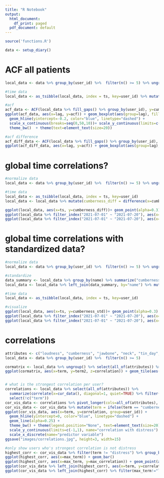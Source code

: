 ---
title: "R Notebook"
output:
  html_document:
    df_print: paged
  pdf_document: default
---

```{r setup}
source('functions.R')

data <- setup_diary()
```

# ACF all patients
```{r fig.height=3, fig.width=10}
local_data <- data %>% group_by(user_id) %>%  filter(n() >= 5) %>% ungroup() 

#time data
local_data <- as_tsibble(local_data, index = ts, key=user_id) %>% mutate(cumberness_diff = difference(x=cumberness))

#acf
acf_data <- ACF(local_data %>% fill_gaps() %>% group_by(user_id), y=cumberness, lag_max=50) 
ggplot(acf_data, aes(x=lag, y=acf)) + geom_boxplot(aes(group=lag), fill="lightgray") + geom_hline(yintercept=0.2, color="blue", linetype="dashed") +  
  geom_hline(yintercept=-0.2, color="blue", linetype="dashed") + 
  scale_x_continuous(breaks=seq(0,50,10))+ scale_y_continuous(limits=c(-1,1)) +
  theme_bw()  + theme(text=element_text(size=20))

#acf difference
acf_diff_data <- ACF(local_data %>% fill_gaps() %>% group_by(user_id), y=cumberness_diff, lag_max=50) 
ggplot(acf_diff_data, aes(x=lag, y=acf)) + geom_boxplot(aes(group=lag), fill="lightgray") + geom_hline(yintercept=0.2, color="blue", linetype="dashed") + geom_hline(yintercept=-0.2, color="blue", linetype="dashed") + theme_bw() + scale_y_continuous(limits=c(-1,1))
```

# global time correlations?
```{r fig.height=4, fig.width=15}
#normalize data
local_data <- data %>% group_by(user_id) %>%  filter(n() >= 5) %>% ungroup() 

#time data
local_data <- as_tsibble(local_data, index = ts, key=user_id)
local_data <- local_data %>% mutate(cumberness_diff = difference(x=cumberness))

ggplot(local_data, aes(x=ts, y=cumberness_diff))+ geom_point(alpha=0.3)
ggplot(local_data %>% filter_index("2021-07-01" ~ "2021-07-20"), aes(x=ts, y=cumberness_diff))+ geom_point(alpha=0.3)
ggplot(local_data %>% filter_index("2021-07-01" ~ "2021-07-20"), aes(x=ts, y=cumberness_diff))+ geom_boxplot(aes(group=ts))
```
# global time correlations with standardized data?
```{r fig.height=4, fig.width=15}
#normalize data
local_data <- data %>% group_by(user_id) %>%  filter(n() >= 5) %>% ungroup() 

#standardize
data_summary <- local_data %>% group_by(name) %>% summarize("cumberness_mean"=mean(cumberness), "cumberness_stddev"=sd(cumberness))
local_data <- local_data %>% left_join(data_summary, by="name") %>% mutate(cumberness_std = (cumberness-cumberness_mean)/cumberness_stddev)

#time data
local_data <- as_tsibble(local_data, index = ts, key=user_id)

#visualize
ggplot(local_data, aes(x=ts, y=cumberness_std))+ geom_point(alpha=0.3)
ggplot(local_data %>% filter_index("2021-07-01" ~ "2021-07-20"), aes(x=ts, y=cumberness_std))+ geom_point(alpha=0.3)
ggplot(local_data %>% filter_index("2021-07-01" ~ "2021-07-20"), aes(x=ts, y=cumberness_std))+ geom_boxplot(aes(group=ts))
```
# correlations
```{r fig.height=5, fig.width=15}
attributes <- c("loudness", "cumberness", "jawbone", "neck", "tin_day", "tin_cumber", "tin_max", "movement", "stress", "emotion")
local_data <- data %>% group_by(user_id) %>%  filter(n() >= 5)

cormatrix <- local_data %>% ungroup() %>% select(all_of(attributes)) %>% correlate(diagonal=1, quiet=TRUE) %>% pivot_longer(cols=all_of(attributes), names_to="term2", values_to="correlation")
ggplot(cormatrix, aes(x=term, y=term2, z=correlation)) + geom_tile(aes(fill=correlation)) + scale_fill_gradient2(limits=c(-1,1), low="green", high="blue", mid="white")


# what is the strongest correlation per user?
correlations <- local_data %>% select(all_of(attributes)) %>% 
  summarize(correlate(x=cur_data(), diagonal=1, quiet=TRUE) %>% filter(term=="cumberness")) %>% #pearson correlation! assumes linear relationship like regression
  select(!c("term"))
cor_vis_data <- correlations %>% pivot_longer(cols=all_of(attributes), names_to="term", values_to="correlation")
cor_vis_data <- cor_vis_data %>% mutate(term = ifelse(term == "cumberness", "distress", term))
ggplot(cor_vis_data, aes(x=term, y=correlation, group=user_id)) + 
  geom_hline(yintercept=0, color="blue", linetype="dashed") +
  geom_line(alpha=0.25) + 
  theme_bw() + theme(legend.position="None", text=element_text(size=20))  + 
  scale_y_continuous(limits=c(-1,1), name="correlation with distress") +
  scale_x_discrete(name="predictor variable")
ggsave("images/correlations.jpg", height=3, width=15)

#only show users who's strongest correlation is not distress
highest_corr <- cor_vis_data %>% filter(term != "distress") %>% group_by(user_id) %>% slice_max(correlation) %>% rename(max_term=term, max_correlation=correlation)
ggplot(highest_corr, aes(x=max_term)) + geom_bar()
ggplot(highest_corr, aes(x=max_term, y=max_correlation)) + geom_point(aes(alpha=0.3))
ggplot(cor_vis_data %>% left_join(highest_corr), aes(x=term, y=correlation, color=max_term, group=user_id)) + geom_line() + theme_bw()
ggplot(cor_vis_data %>% left_join(highest_corr) %>% filter(max_term!="loudness"), aes(x=term, y=correlation, color=max_term, group=user_id)) + geom_line() + theme_bw()
```